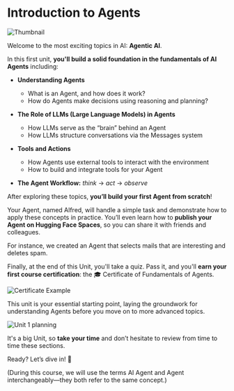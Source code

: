 # Introduction to Agents

<img src="https://huggingface.co/datasets/agents-course/course-images/resolve/main/en/unit1/thumbnail.jpg" alt="Thumbnail"/>

Welcome to the most exciting topics in AI: **Agentic AI**.

In this first unit, **you'll build a solid foundation in the fundamentals of AI Agents** including:

- **Understanding Agents**  
  - What is an Agent, and how does it work?  
  - How do Agents make decisions using reasoning and planning?

- **The Role of LLMs (Large Language Models) in Agents**  
  - How LLMs serve as the “brain” behind an Agent  
  - How LLMs structure conversations via the Messages system

- **Tools and Actions**  
  - How Agents use external tools to interact with the environment  
  - How to build and integrate tools for your Agent

- **The Agent Workflow:** *think* → *act* → *observe*


After exploring these topics, **you’ll build your first Agent from scratch**! 

Your Agent, named Alfred, will handle a simple task and demonstrate how to apply these concepts in practice. You’ll even learn how to **publish your Agent on Hugging Face Spaces**, so you can share it with friends and colleagues.

For instance, we created an Agent that selects mails that are interesting and deletes spam.

<!-- Todo: Add space -->

Finally, at the end of this Unit, you'll take a quiz. Pass it, and you'll **earn your first course certification**: the 🎓 Certificate of Fundamentals of Agents.

<img src="https://huggingface.co/datasets/agents-course/course-images/resolve/main/en/unit1/certificate-example.jpg" alt="Certificate Example"/>

This unit is your essential starting point, laying the groundwork for understanding Agents before you move on to more advanced topics.

<img src="https://huggingface.co/datasets/agents-course/course-images/resolve/main/en/unit1/unit1-whiteboard-no-check.jpg" alt="Unit 1 planning"/>

It's a big Unit, so **take your time** and don’t hesitate to review from time to time these sections.

Ready? Let’s dive in! 🚀

(During this course, we will use the terms AI Agent and Agent interchangeably—they both refer to the same concept.)